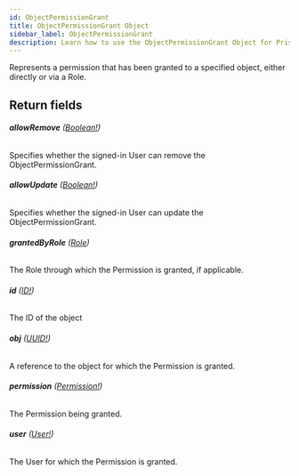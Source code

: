 ```yaml
---
id: ObjectPermissionGrant
title: ObjectPermissionGrant Object
sidebar_label: ObjectPermissionGrant
description: Learn how to use the ObjectPermissionGrant Object for Prismatic's API.
---
```


Represents a permission that has been granted to a specified object, either
directly or via a Role.

## Return fields

###### <b>allowRemove</b> ([Boolean!](api/schema/scalar/Boolean.mdx))

Specifies whether the signed-in User can remove the ObjectPermissionGrant.

###### <b>allowUpdate</b> ([Boolean!](api/schema/scalar/Boolean.mdx))

Specifies whether the signed-in User can update the ObjectPermissionGrant.

###### <b>grantedByRole</b> ([Role](api/schema/object/Role.mdx))

The Role through which the Permission is granted, if applicable.

###### <b>id</b> ([ID!](api/schema/scalar/ID.mdx))

The ID of the object

###### <b>obj</b> ([UUID!](api/schema/scalar/UUID.mdx))

A reference to the object for which the Permission is granted.

###### <b>permission</b> ([Permission!](api/schema/object/Permission.mdx))

The Permission being granted.

###### <b>user</b> ([User!](api/schema/object/User.mdx))

The User for which the Permission is granted.
